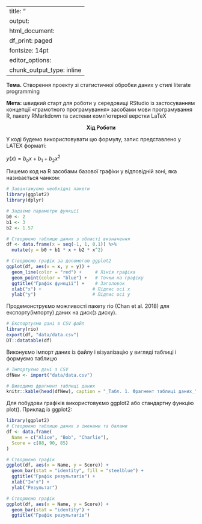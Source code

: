 
---
title: "<center>Лабораторна робота № 2</center>"
output:
  html_document:
    df_print: paged
fontsize: 14pt
editor_options:
  chunk_output_type: inline
---
**Тема.** Створення проекту зі статистичної обробки даних у стилі literate programming  

**Мета:** швидкий старт для роботи у середовищі RStudio із застосуванням концепції «грамотного програмування» засобами мови програмування R, пакету RMarkdown та системи комп’ютерної верстки LaTeX

<center>**Хід Роботи**</center>
У коді будемо використовувати цю формулу, запис представлено у LATEX форматі:

$y(x)=b_ox+b_1+b_2x^2$


Пишемо код на R засобами базової графіки у відповідній зоні, яка
називається чанком:
```{r}
# Завантажуємо необхідні пакети
library(ggplot2)
library(dplyr)

# Задаємо параметри функції
b0 <- 2
b1 <- 3
b2 <- 1.57

# Створюємо таблицю даних з області визначення
df <- data.frame(x = seq(-1, 1, 0.1)) %>%
  mutate(y = b0 + b1 * x + b2 * x^2)

# Створюємо графік за допомогою ggplot2
ggplot(df, aes(x = x, y = y)) +
  geom_line(color = "red") +     # Лінія графіка
  geom_point(color = "blue") +   # Точки на графіку
  ggtitle("Графік функції") +    # Заголовок
  xlab("x") +                   # Підпис осі x
  ylab("y")                     # Підпис осі y

```


Продемонструємо можливості пакету rio (Chan et al. 2018) для
експорту(імпорту) даних на диск(з диску).
```{r}
# Експортуємо дані в CSV файл
library(rio)
export(df, "data/data.csv")
DT::datatable(df)
```

Виконуємо імпорт даних із файлу і візуалізацію у вигляді таблиці і формуємо таблицю
```{r}

# Імпортуємо дані з CSV
dfNew <- import("data/data.csv")

# Виводимо фрагмент таблиці даних
knitr::kable(head(dfNew), caption = "_Табл. 1. Фрагмент таблиці даних_")
```


Для побудови графіків використовуємо ggplot2 або стандартну функцію plot(). Приклад із ggplot2:
```{r}
library(ggplot2)
# Створюємо таблицю даних з іменами та балами
df <- data.frame(
  Name = c("Alice", "Bob", "Charlie"),
  Score = c(88, 90, 85)
)

# Створюємо графік
ggplot(df, aes(x = Name, y = Score)) +
  geom_bar(stat = "identity", fill = "steelblue") +
  ggtitle("Графік результатів") +
  xlab("Ім'я") +
  ylab("Результат")

# Створюємо графік
ggplot(df, aes(x = Name, y = Score)) +
  geom_bar(stat = "identity") +
  ggtitle("Графік результатів")

```